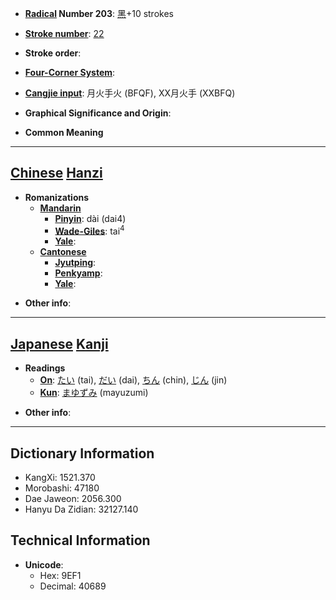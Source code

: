 * '''[[Wiktionary:Chinese radical index| Radical]] Number 203''': [[Wiktionary:Chinese radical index 黑|黑]]+10 strokes

* '''[[Wiktionary:Chinese total strokes index|Stroke number]]''': [[Wiktionary:Chinese total strokes index 22|22]]

* '''Stroke order''': 

* '''[[Wiktionary:Chinese four corner index|Four-Corner System]]''': 

* '''[[Wiktionary:Chinese Cangjie index|Cangjie input]]''': 月火手火 (BFQF), XX月火手 (XXBFQ)

* '''Graphical Significance and Origin''': 

* '''Common Meaning'''

----

== [[Chinese]] [[Hanzi]] ==

* '''Romanizations'''
** '''[[Mandarin]]'''
*** '''[[Pinyin]]''': dài (dai4)
*** '''[[Wade-Giles]]''': tai<sup>4</sup>
*** '''[[Yale]]''': 
** '''[[Cantonese]]'''
*** '''[[Jyutping]]''':
*** '''[[Penkyamp]]''': 
*** '''[[Yale]]''': 

* '''Other info''': 

----

== [[Japanese]] [[Kanji]] ==

* '''Readings'''
** '''[[On]]''': [[たい]] (tai), [[だい]] (dai), [[ちん]] (chin), [[じん]] (jin)
** '''[[Kun]]''': [[まゆずみ]] (mayuzumi)

* '''Other info''':  

----

== Dictionary Information ==

* KangXi: 1521.370
* Morobashi: 47180
* Dae Jaweon: 2056.300
* Hanyu Da Zidian: 32127.140

== Technical Information ==

* '''Unicode''':
** Hex: 9EF1
** Decimal: 40689